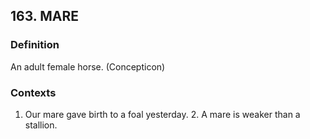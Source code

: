 ## 163. MARE
### Definition
An adult female horse. (Concepticon)

### Contexts
1. Our mare gave birth to a foal yesterday. 2. A mare is weaker than a stallion.

